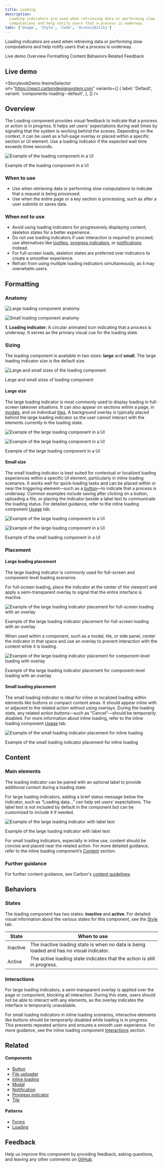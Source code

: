 ```yaml
---
title: Loading
description:
  Loading indicators are used when retrieving data or performing slow
  computations and help notify users that a process is underway.
tabs: ['Usage', 'Style', 'Code', 'Accessibility']
---
```



<PageDescription>

Loading indicators are used when retrieving data or performing slow computations
and help notify users that a process is underway.

</PageDescription>

<AnchorLinks>

<AnchorLink>Live demo</AnchorLink>
<AnchorLink>Overview</AnchorLink>
<AnchorLink>Formatting</AnchorLink>
<AnchorLink>Content</AnchorLink>
<AnchorLink>Behaviors</AnchorLink>
<AnchorLink>Related</AnchorLink>
<AnchorLink>Feedback</AnchorLink>

</AnchorLinks>

## Live demo

<StorybookDemo
  themeSelector
  url="https://react.carbondesignsystem.com"
  variants={[
    {
      label: 'Default',
      variant: 'components-loading--default',
    },
  ]}
/>

<A11yStatus layout="cards" components="Loading" />

## Overview

The Loading component provides visual feedback to indicate that a process or
action is in progress. It helps set users' expectations during wait times by
signaling that the system is working behind the scenes. Depending on the
context, it can be used as a full-page overlay or placed within a specific
section or UI element. Use a loading indicator if the expected wait time exceeds
three seconds.

![Example of the loading component in a UI](images/loading-usage-overview-in-context.png)

<Caption>Example of the loading component in a UI</Caption>

### When to use

- Use when retrieving data or performing slow computations to indicate that a
  request is being processed.
- Use when the entire page or a key section is processing, such as after a user
  submits or saves data.

### When not to use

- Avoid using loading indicators for progressively displaying content; skeleton
  states for a better experience.
- Do not use loading indicators if user interaction is required to proceed; use
  alternatives like [tooltips](/components/tooltip/usage),
  [progress indicators](/components/progress-indicator/usage), or
  [notifications](/components/notification/usage) instead.
- For full-screen loads, skeleton states are preferred over indicators to create
  a smoother experience.
- Refrain from using multiple loading indicators simultaneously, as it may
  overwhelm users.

## Formatting

### Anatomy

<Row>
<Column colLg={8}>

<Tabs>

<Tab label="Large">

![Large loading component anatomy](images/loading-usage-anatomy-large.png)

</Tab>

<Tab label="Small">

![Small loading component anatomy](images/loading-usage-anatomy-small.png)

</Tab>

</Tabs>

</Column>
</Row>

**1. Loading indicator:** A circular animated icon indicating that a process is
underway. It serves as the primary visual cue for the loading state.

### Sizing

The loading component is available in two sizes: **large** and **small**. The
large loading indicator size is the default size.

<Row>
<Column colLg={8}>

![Large and small sizes of the loading component](images/loading-usage-sizing.png)

</Column>
</Row>

<Caption>Large and small sizes of loading component</Caption>

#### Large size

The large loading indicator is most commonly used to display loading in
full-screen takeover situations. It can also appear on sections within a page,
in [modals](/components/modal/usage/#loading), and on individual
[tiles](/components/tile/usage). A background overlay is typically placed behind
the large loading indicator so the user cannot interact with the elements
currently in the loading state.

<Row>

<Column colLg={8}>
<GifPlayer color='light'>

![Example of the large loading component in a UI](/images/loading-usage-content-large.gif)

![Example of the large loading component in a UI](/images/loading-usage-content-large.png)

</GifPlayer>
</Column>
</Row>

<Caption>Example of the large loading component in a UI</Caption>

#### Small size

The small loading indicator is best suited for contextual or localized loading
experiences within a specific UI element, particularly in inline loading
scenarios. It works well for quick-loading tasks and can be placed within or
near the triggering element—such as a
[button](/components/button/usage/#loading)—to indicate that a process is
underway. Common examples include saving after clicking on a button, uploading a
file, or placing the indicator beside a label text to communicate the loading
status. For detailed guidance, refer to the inline loading component
[Usage](/components/inline-loading/usage/) tab.

<Row>

<Column colLg={8}>
<GifPlayer color='light'>

![Example of the large loading component in a UI](/images/modal-error.gif)

![Example of the large loading component in a UI](/images/modal-error.png)

</GifPlayer>
</Column>
</Row>

<Caption>Example of the small loading component in a UI</Caption>

### Placement

#### Large loading placement

The large loading indicator is commonly used for full-screen and component-level
loading scenarios.

For full-screen loading, place the indicator at the center of the viewport and
apply a semi-transparent overlay to signal that the entire interface is
inactive.

![Example of the large loading indicator placement for full-screen loading with an overlay](images/loading-usage-placement-large-full-screen.png)

<Caption>
  Example of the large loading indicator placement for full-screen loading with
  an overlay
</Caption>

When used within a component, such as a modal, tile, or side panel, center the
indicator in that space and use an overlay to prevent interaction with the
content while it is loading.

<Row>
<Column colLg={8}>

![Example of the large loading indicator placement for component-level loading with overlay](images/loading-usage-placement-large-component-level.png)

</Column>
</Row>

<Caption>
  Example of the large loading indicator placement for component-level loading
  with an overlay
</Caption>

#### Small loading placement

The small loading indicator is ideal for inline or localized loading within
elements like buttons or compact content areas. It should appear inline with or
adjacent to the related action without using overlays. During the loading state,
any related action buttons—such as “Cancel”—should be temporarily disabled. For
more information about inline loading, refer to the inline loading component
[Usage](/components/inline-loading/usage/) tab.

![Example of the small loading indicator placement for inline loading](images/loading-usage-placement-small-inline.png)

<Caption>
  Example of the small loading indicator placement for inline loading
</Caption>

## Content

### Main elements

The loading indicator can be paired with an optional label to provide additional
context during a loading state.

For large loading indicators, adding a brief status message below the indicator,
such as “Loading data…” can help set users’ expectations. The label text is not
included by default in the component but can be customized to include it if
needed.

![Example of the large loading indicator with label text](images/loading-usage-content-large.png)

<Caption>Example of the large loading indicator with label text</Caption>

For small loading indicators, especially in inline use, content should be
concise and placed near the related action. For more detailed guidance, refer to
the inline loading component’s
[Content](/components/inline-loading/usage/#content) section.

### Further guidance

For further content guidance, see Carbon's
[content guidelines](/guidelines/content/overview).

## Behaviors

### States

The loading component has two states: **inactive** and **active**. For detailed
visual information about the various states for this component, see the
[Style](/components/loading/style/) tab.

| State    | When to use                                                                             |
| -------- | --------------------------------------------------------------------------------------- |
| Inactive | The inactive loading state is when no data is being loaded and has no visual indicator. |
| Active   | The active loading state indicates that the action is still in progress.                |

### Interactions

For large loading indicators, a semi-transparent overlay is applied over the
page or component, blocking all interaction. During this state, users should not
be able to interact with any elements, as the overlay indicates the interface is
temporarily unavailable.

For small loading indicators in inline loading scenarios, interactive elements
like buttons should be temporarily disabled while loading is in progress. This
prevents repeated actions and ensures a smooth user experience. For more
guidance, see the inline loading component
[Interactions](/components/inline-loading/usage/#interactions) section.

## Related

<Row>
<Column colSm={2} colMd={2} colLg={3}>

#### Components

- [Button](/components/button/usage) <br/>
- [File uploader](/components/file-uploader/usage) <br/>
- [Inline loading](/components/inline-loading/usage) <br/>
- [Modal](/components/modal/usage) <br/>
- [Notification](/components/notification/usage) <br/>
- [Progress indicator](/components/progress-indicator/usage) <br/>
- [Tile](/components/tile/usage) <br/>

</Column>
<Column colSm={2} colMd={2} colLg={3}>

#### Patterns

- [Forms](/patterns/forms-pattern) <br/>
- [Loading](/patterns/loading-pattern) <br/>

</Column>
</Row>

## Feedback

Help us improve this component by providing feedback, asking questions, and
leaving any other comments on
[GitHub](https://github.com/carbon-design-system/carbon-website/issues/new?assignees=&labels=feedback&template=feedback.md).

